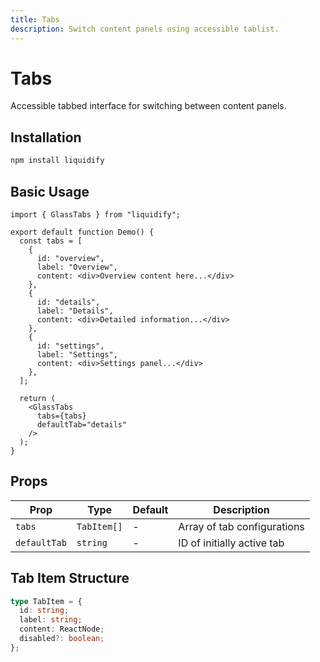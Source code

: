 ```yaml
---
title: Tabs
description: Switch content panels using accessible tablist.
---
```


# Tabs

Accessible tabbed interface for switching between content panels.

## Installation

```bash
npm install liquidify
```

## Basic Usage

```tsx
import { GlassTabs } from "liquidify";

export default function Demo() {
  const tabs = [
    { 
      id: "overview", 
      label: "Overview", 
      content: <div>Overview content here...</div> 
    },
    { 
      id: "details", 
      label: "Details", 
      content: <div>Detailed information...</div> 
    },
    { 
      id: "settings", 
      label: "Settings", 
      content: <div>Settings panel...</div> 
    },
  ];

  return (
    <GlassTabs 
      tabs={tabs} 
      defaultTab="details" 
    />
  );
}
```

## Props

| Prop | Type | Default | Description |
|------|------|---------|-------------|
| `tabs` | `TabItem[]` | - | Array of tab configurations |
| `defaultTab` | `string` | - | ID of initially active tab |

## Tab Item Structure

```typescript
type TabItem = {
  id: string;
  label: string;
  content: ReactNode;
  disabled?: boolean;
};
```
